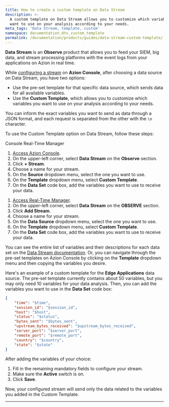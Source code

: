 ```yaml
---
title: How to create a custom template on Data Stream
description: >-
  A custom template on Data Stream allows you to customize which variables you
  want to use on your analysis according to your needs.
meta_tags: 'Data Stream, template, custom'
namespace: documentation_dts_custom_template
permalink: /documentation/products/guides/data-stream-custom-template/
---
```



<InterfaceNote />

**Data Stream** is an **Observe** product that allows you to feed your SIEM, big data, and stream processing platforms with the event logs from your applications on Azion in real time.

While [configuring a stream](/en/documentation/products/guides/use-data-stream/) on **Azion Console**, after choosing a data source on Data Stream, you have two options:

- Use the pre-set template for that specific data source, which sends data for all available variables.
- Use the **Custom Template**, which allows you to customize which variables you want to use on your analysis according to your needs.

You can inform the exact variables you want to send as data through a JSON format, and each request is separated from the other with the `\n` character.

To use the Custom Template option on Data Stream, follow these steps:

<Tabs client:visible>
    <Fragment slot="tab.console">Console </Fragment>
    <Fragment slot="tab.rtm">Real-Time Manager </Fragment>

<Fragment slot="panel.console">

1. [Access Azion Console](https://console.azion.com).
2. On the upper-left corner, select **Data Stream** on the **Observe** section.
3. Click **+ Stream**.
4. Choose a name for your stream.
5. On the **Source** dropdown menu, select the one you want to use.
6. On the **Template** dropdown menu, select **Custom Template**.
7. On the **Data Set** code box, add the variables you want to use to receive your data.

</Fragment>

<Fragment slot="panel.rtm">

1. [Access Real-Time Manager](https://manager.azion.com/).
2. On the upper-left corner, select **Data Stream** on the **OBSERVE** section.
3. Click **Add Stream**.
4. Choose a name for your stream.
5. On the **Data Source** dropdown menu, select the one you want to use.
6. On the **Template** dropdown menu, select **Custom Template**.
7. On the **Data Set** code box, add the variables you want to use to receive your data.

</Fragment>

</Tabs>


You can see the entire list of variables and their descriptions for each data set on the [Data Stream documentation](/en/documentation/products/observe/data-stream/). Or, you can navigate through the pre-set templates on Azion Console by clicking on the **Template** dropdown menu and then copying the variables you desire.

Here's an example of a custom template for the **Edge Applications** data source. The pre-set template currently contains about 50 variables, but you may only need 10 variables for your data analysis. Then, you can add the variables you want to use in the **Data Set** code box:

```json
{
	"time": "$time",
    "session_id": "$session_id",
    "host": "$host",
    "status": "$status",
    "bytes_sent": "$bytes_sent",
    "upstream_bytes_received": "$upstream_bytes_received",
    "server_port": "$server_port",
    "remote_port": "$remote_port",
    "country": "$country",
    "state": "$state"
}
```

After adding the variables of your choice:

1. Fill in the remaining mandatory fields to configure your stream.
2. Make sure the **Active** switch is on.
3. Click **Save**.

Now, your configured stream will send only the data related to the variables you added in the Custom Template.



---

